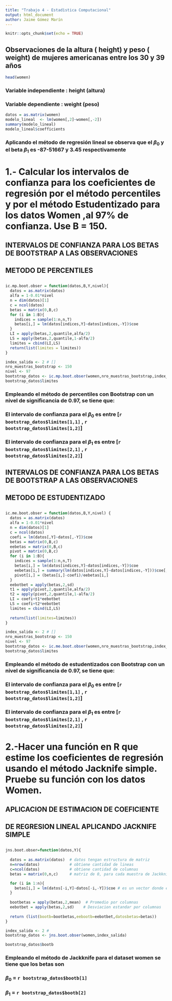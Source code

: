 ```yaml
---
title: "Trabajo 4 - Estadìstica Computacional"
output: html_document
author: Jaime Gómez Marín
---
```


```r
knitr::opts_chunk$set(echo = TRUE)
```


## Observaciones de la altura ( height) y peso ( weight) de mujeres americanas entre los 30 y 39 años
```r
head(women)
```
### Variable independiente : height (altura)

### Variable dependiente : weight (peso)

```r
datos = as.matrix(women)
modelo_lineal  <- lm(women[,2]~women[,-2])
summary(modelo_lineal)
modelo_lineal$coefficients
```
### Aplicando el método de regresión lineal se observa que el $\beta_0$ y el beta $\beta_1$ es -87-51667 y 3.45 respectivamente

# 1.- Calcular los intervalos de confianza para los coeficientes de regresión por el método percentiles y por el método Estudentizado para los datos Women ,al  97% de confianza. Use B = 150. 


## ######################################################################
## INTERVALOS DE CONFIANZA PARA LOS BETAS DE BOOTSTRAP A LAS OBSERVACIONES 
## METODO DE PERCENTILES
## ######################################################################

```r
ic.mp.boot.obser = function(datos,B,Y,nivel){
  datos = as.matrix(datos)
  alfa = 1-0.01*nivel
  n = dim(datos)[1]
  c = ncol(datos)
  betas = matrix(0,B,c)
  for (i in 1:B){
    indices = sample(1:n,n,T)
    betas[i,] = lm(datos[indices,Y]~datos[indices,-Y])$coe
  }
  LI = apply(betas,2,quantile,alfa/2)
  LS = apply(betas,2,quantile,1-alfa/2)
  limites = cbind(LI,LS)
  return(list(limites = limites))
}

index_salida <- 2 # []
nro_muestras_bootstrap <- 150
nivel <- 97
bootstrap_datos <- ic.mp.boot.obser(women,nro_muestras_bootstrap,index_salida, nivel)
bootstrap_datos$limites
```
### Empleando el método de percentiles con Bootstrap con un nivel de significancia de 0.97, se tiene que:
### El intervalo de confianza para el $\beta_0$ es entre [`r bootstrap_datos$limites[1,1]` , `r bootstrap_datos$limites[1,2]`]
### El intervalo de confianza para el $\beta_1$ es entre [`r bootstrap_datos$limites[2,1]` , `r bootstrap_datos$limites[2,2]`]

## ######################################################################
## INTERVALOS DE CONFIANZA PARA LOS BETAS DE BOOTSTRAP A LAS OBSERVACIONES
## METODO DE ESTUDENTIZADO
## ######################################################################
```r
ic.me.boot.obser = function(datos,B,Y,nivel) {
  datos = as.matrix(datos)
  alfa = 1-0.01*nivel
  n = dim(datos)[1]
  c = ncol(datos)
  coefi = lm(datos[,Y]~datos[,-Y])$coe
  betas = matrix(0,B,c)
  eebetas = matrix(0,B,c)
  pivot = matrix(0,B,c)
  for (i in 1:B){
    indices = sample(1:n,n,T)
    betas[i,] = lm(datos[indices,Y]~datos[indices,-Y])$coe
    eebetas[i,] = summary(lm(datos[indices,Y]~datos[indices,-Y]))$coe[,2]
    pivot[i,] = (betas[i,]-coefi)/eebetas[i,]
  }
  eebotbet = apply(betas,2,sd)
  t1 = apply(pivot,2,quantile,alfa/2)
  t2 = apply(pivot,2,quantile,1-alfa/2)
  LI = coefi+t1*eebotbet
  LS = coefi+t2*eebotbet
  limites = cbind(LI,LS)
  
  return(list(limites=limites))
}

index_salida <- 2 # []
nro_muestras_bootstrap <- 150
nivel <- 97
bootstrap_datos <- ic.me.boot.obser(women,nro_muestras_bootstrap,index_salida, nivel)
bootstrap_datos$limites

```
### Empleando el método de estudentizados con Bootstrap con un nivel de significancia de 0.97, se tiene que:
### El intervalo de confianza para el $\beta_0$ es entre [`r bootstrap_datos$limites[1,1]` , `r bootstrap_datos$limites[1,2]`]
### El intervalo de confianza para el $\beta_1$ es entre [`r bootstrap_datos$limites[2,1]` , `r bootstrap_datos$limites[2,2]`]

# 2.-Hacer una función en R que estime los coeficientes de regresión usando el método Jacknife simple. Pruebe su función con los datos Women. 

## ##########################################
##  APLICACION DE ESTIMACION DE COEFICIENTE
##  DE REGRESION LINEAL APLICANDO JACKNIFE SIMPLE
## ##########################################
```r
jns.boot.obser=function(datos,Y){
  
  datos = as.matrix(datos)  # datos tengan estructura de matriz
  n=nrow(datos)             # obtiene cantidad de lineas  
  c=ncol(datos)             # obtiene cantidad de columnas
  betas = matrix(0,n,c)     # matriz de 0, para cada muestra de Jackknife que le va asignar una fila

  for (i in 1:n){
    betas[i,] = lm(datos[-i,Y]~datos[-i,-Y])$coe # es un vector donde estan los coeficientes
  }
  
  bootbetas = apply(betas,2,mean)  # Promedio por columnas
  eebotbet = apply(betas,2,sd)    # Desviacion estandar por columnas
  
  return (list(bootb=bootbetas,eebootb=eebotbet,datosbetas=betas))
}

index_salida <- 2 # 
bootstrap_datos <- jns.boot.obser(women,index_salida)

bootstrap_datos$bootb
```
### Empleando el método de Jackknife para el dataset women se tiene que los betas son
### $\beta_0$ = `r bootstrap_datos$bootb[1]`
### $\beta_1$ = `r bootstrap_datos$bootb[2]`
